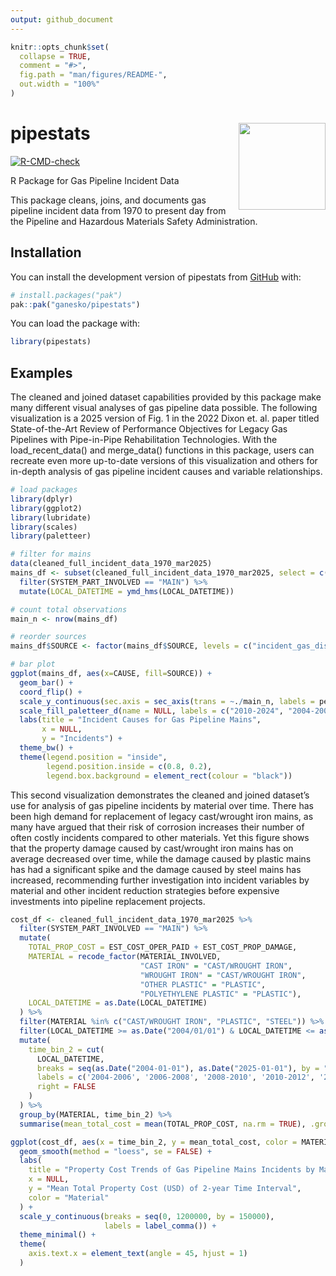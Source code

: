 ```yaml
---
output: github_document
---
```


<!-- README.md is generated from README.Rmd. Please edit that file -->

```r
knitr::opts_chunk$set(
  collapse = TRUE,
  comment = "#>",
  fig.path = "man/figures/README-",
  out.width = "100%"
)
```

# pipestats <img src='data-raw/pipestats_sticker.png' align="right" height="139"/>

<!-- badges: start -->
[![R-CMD-check](https://github.com/ganesko/pipestats/actions/workflows/R-CMD-check.yaml/badge.svg)](https://github.com/ganesko/pipestats/actions/workflows/R-CMD-check.yaml)
<!-- badges: end -->

R Package for Gas Pipeline Incident Data

This package cleans, joins, and documents gas pipeline incident data from 1970 to present day from the Pipeline and Hazardous Materials Safety Administration.

## Installation

You can install the development version of pipestats from [GitHub](https://github.com/) with:

``` r
# install.packages("pak")
pak::pak("ganesko/pipestats")
```

You can load the package with: 
```r
library(pipestats)
```

## Examples

The cleaned and joined dataset capabilities provided by this package make many different visual analyses of gas pipeline data possible. The following visualization is a 2025 version of Fig. 1 in the 2022 Dixon et. al. paper titled State-of-the-Art Review of Performance Objectives for Legacy Gas Pipelines with Pipe-in-Pipe Rehabilitation Technologies. With the load_recent_data() and merge_data() functions in this package, users can recreate even more up-to-date versions of this visualization and others for in-depth analysis of gas pipeline incident causes and variable relationships.

```r
# load packages
library(dplyr)
library(ggplot2)
library(lubridate)
library(scales)
library(paletteer)

# filter for mains
data(cleaned_full_incident_data_1970_mar2025)
mains_df <- subset(cleaned_full_incident_data_1970_mar2025, select = c(CAUSE, SOURCE, SYSTEM_PART_INVOLVED, LOCAL_DATETIME, NATURAL_FORCE_TYPE)) %>%
  filter(SYSTEM_PART_INVOLVED == "MAIN") %>%
  mutate(LOCAL_DATETIME = ymd_hms(LOCAL_DATETIME))

# count total observations
main_n <- nrow(mains_df)

# reorder sources
mains_df$SOURCE <- factor(mains_df$SOURCE, levels = c("incident_gas_distribution_jan2010_present", "incident_gas_distribution_mar2004_dec2009", "incident_gas_distribution_mid1984_feb2004", "incident_gas_distribution_1970_mid1984"))

# bar plot
ggplot(mains_df, aes(x=CAUSE, fill=SOURCE)) + 
  geom_bar() +
  coord_flip() + 
  scale_y_continuous(sec.axis = sec_axis(trans = ~./main_n, labels = percent)) +
  scale_fill_paletteer_d(name = NULL, labels = c("2010-2024", "2004-2009", "1984-2004", "1970-1984"), "ltc::fernande") + 
  labs(title = "Incident Causes for Gas Pipeline Mains",
       x = NULL, 
       y = "Incidents") + 
  theme_bw() + 
  theme(legend.position = "inside", 
        legend.position.inside = c(0.8, 0.2), 
        legend.box.background = element_rect(colour = "black"))
```
This second visualization demonstrates the cleaned and joined dataset's use for analysis of gas pipeline incidents by material over time. There has been high demand for replacement of legacy cast/wrought iron mains, as many have argued that their risk of corrosion increases their number of often costly incidents compared to other materials. Yet this figure shows that the property damage caused by cast/wrought iron mains has on average decreased over time, while the damage caused by plastic mains has had a significant spike and the damage caused by steel mains has increased, recommending further investigation into incident variables by material and other incident reduction strategies before expensive investments into pipeline replacement projects.

```r
cost_df <- cleaned_full_incident_data_1970_mar2025 %>%
  filter(SYSTEM_PART_INVOLVED == "MAIN") %>%
  mutate(
    TOTAL_PROP_COST = EST_COST_OPER_PAID + EST_COST_PROP_DAMAGE,
    MATERIAL = recode_factor(MATERIAL_INVOLVED, 
                             "CAST IRON" = "CAST/WROUGHT IRON",
                             "WROUGHT IRON" = "CAST/WROUGHT IRON",
                             "OTHER PLASTIC" = "PLASTIC",
                             "POLYETHYLENE PLASTIC" = "PLASTIC"),
    LOCAL_DATETIME = as.Date(LOCAL_DATETIME)
  ) %>%
  filter(MATERIAL %in% c("CAST/WROUGHT IRON", "PLASTIC", "STEEL")) %>%
  filter(LOCAL_DATETIME >= as.Date("2004/01/01") & LOCAL_DATETIME <= as.Date("2024/01/01")) %>%
  mutate(
    time_bin_2 = cut(
      LOCAL_DATETIME,
      breaks = seq(as.Date("2004-01-01"), as.Date("2025-01-01"), by = "2 years"),
      labels = c('2004-2006', '2006-2008', '2008-2010', '2010-2012', '2012-2014', '2014-2016', '2016-2018', '2018-2020', '2020-2022', '2022-2024'),
      right = FALSE
    )
  ) %>%
  group_by(MATERIAL, time_bin_2) %>%
  summarise(mean_total_cost = mean(TOTAL_PROP_COST, na.rm = TRUE), .groups = "drop")

ggplot(cost_df, aes(x = time_bin_2, y = mean_total_cost, color = MATERIAL, group = MATERIAL)) +
  geom_smooth(method = "loess", se = FALSE) +
  labs(
    title = "Property Cost Trends of Gas Pipeline Mains Incidents by Material",
    x = NULL,
    y = "Mean Total Property Cost (USD) of 2-year Time Interval",
    color = "Material"
  ) +
  scale_y_continuous(breaks = seq(0, 1200000, by = 150000), 
                     labels = label_comma()) +
  theme_minimal() +
  theme(
    axis.text.x = element_text(angle = 45, hjust = 1)
  )
```

